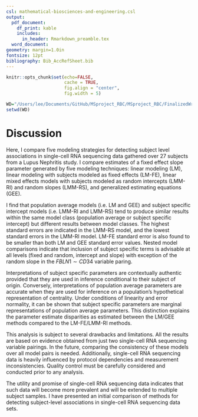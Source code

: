 ```yaml
---
csl: mathematical-biosciences-and-engineering.csl
output:
  pdf_document: 
    df_print: kable
    includes:
      in_header: Rmarkdown_preamble.tex
  word_document: 
geometry: margin=1.0in
fontsize: 12pt
bibliography: Bib_AccRefSheet.bib
---
```



<!------------------------------------------------------------------------------>
<!--  ####  KNITR Setup & Script Information   #### -->
<!------------------------------------------------------------------------------>

<!--  ####  KNITR Specs   #### -->
```r
knitr::opts_chunk$set(echo=FALSE, 
                      cache = TRUE, 
                      fig.align = "center",
                      fig.width = 5)
```


<!-- ####	 Set Working Directory	 ####   -->
```r
WD="/Users/lee/Documents/GitHub/MSproject_RBC/MSproject_RBC/FinalizedWriteUps/vFINAL/6 Discussion"
setwd(WD)
```
<!------------------------------------------------------------------------------>


<!------------------------------------------------------------------------------>
# Discussion

Here, I compare five modeling strategies for detecting subject level associations in single-cell RNA sequencing data gathered over 27 subjects from a Lupus Nephritis study. I compare estimates of a fixed effect slope parameter generated by five modeling techniques: linear modeling (LM), linear modeling with subjects modeled as fixed effects (LM-FE), linear mixed effects models with subjects modeled as random intercepts (LMM-RI) and random slopes (LMM-RS), and generalized estimating equations (GEE).  

I find that population average models (i.e. LM and GEE) and subject specific intercept models (i.e. LMM-RI and LMM-RS) tend to produce similar results within the same model class (population average or subject specific intercept) but different results between model classes.  The highest standard errors are indicated in the LMM-RS model, and the lowest standard errors in the LMM-RI model. LM-FE standard error is also found to be smaller than both LM and GEE standard error values. Nested model comparisons indicate that inclusion of subject specific terms is advisable at all levels (fixed and random, intercept and slope) with exception of the random slope in the $FBLN1 \sim CD34$ variable paring. 

Interpretations of subject specific parameters are contextually authentic provided that they are used in inference conditional to their subject of origin.  Conversely, interpretations of population average parameters are accurate when they are used for inference on a population's hypothetical representation of centrality. Under conditions of linearity and error normality, it can be shown that subject specific parameters are marginal representations of population average parameters. This distinction explains the parameter estimate disparities as estimated between the LM/GEE methods compared to the LM-FE/LMM-RI methods.   

This analysis is subject to several drawbacks and limitations.  All the results are based on evidence obtained from just two single-cell RNA sequencing variable pairings.  In the future, comparing the consistency of these models over all model pairs is needed.  Additionally, single-cell RNA sequencing data is heavily influenced by protocol dependencies and measurement inconsistencies.  Quality control must be carefully considered and conducted prior to any analysis.

The utility and promise of single-cell RNA sequencing data indicates that such data will become more prevalent and will be extended to multiple subject samples.  I have presented an initial comparison of methods for detecting subject-level associations in single-cell
RNA sequencing data sets.

<!------------------------------------------------------------------------------>


